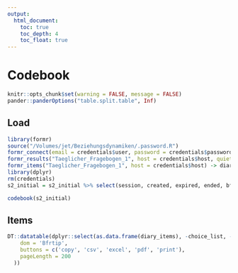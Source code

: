 ```yaml
---
output:
  html_document:
    toc: true
    toc_depth: 4
    toc_float: true
---
```


# Codebook {.tabset2}

```r
knitr::opts_chunk$set(warning = FALSE, message = FALSE)
pander::panderOptions("table.split.table", Inf)
```


## Load
```r
library(formr)
source("/Volumes/jet/Beziehungsdynamiken/.password.R")
formr_connect(email = credentials$user, password = credentials$password, host = credentials$host)
formr_results("Taeglicher_Fragebogen_1", host = credentials$host, quiet = T) -> diary
formr_items("Taeglicher_Fragebogen_1", host = credentials$host) -> diary_items
library(dplyr)
rm(credentials)
s2_initial = s2_initial %>% select(session, created, expired, ended, bfi_extra,bfi_agree, bfi_extra_1, partner_feel_safe, partner_height)
```

```r
codebook(s2_initial)
```


## Items
```r
DT::datatable(dplyr::select(as.data.frame(diary_items), -choice_list, -id, -study_id, -index), rownames = FALSE, filter = "top", extensions = 'Buttons', options = list(
    dom = 'Bfrtip',
    buttons = c('copy', 'csv', 'excel', 'pdf', 'print'),
    pageLength = 200
  )) 
```

